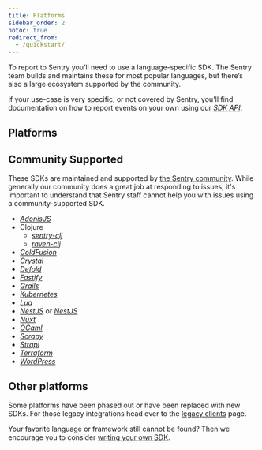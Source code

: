 ```yaml
---
title: Platforms
sidebar_order: 2
notoc: true
redirect_from:
  - /quickstart/
---
```



To report to Sentry you’ll need to use a language-specific SDK. The Sentry team builds and maintains these for most popular languages, but there’s also a large ecosystem supported by the community.

If your use-case is very specific, or not covered by Sentry, you'll find documentation on how to report events on your own using our [_SDK API_](https://develop.sentry.dev/sdk/overview/).

## Platforms

<PlatformGrid />

## Community Supported

These SDKs are maintained and supported by [the Sentry community](https://open.sentry.io/). While generally our community does a great job at responding to issues, it's important to understand that Sentry staff cannot help you with issues using a community-supported SDK.

- [_AdonisJS_](https://github.com/Perafan18/adonis-sentry)
- Clojure
  - [_sentry-clj_](https://github.com/getsentry/sentry-clj)
  - [_raven-clj_](https://github.com/sethtrain/raven-clj#alternatives)
- [_ColdFusion_](https://github.com/coldbox-modules/sentry)
- [_Crystal_](https://github.com/Sija/raven.cr)
- [_Defold_](https://github.com/indiesoftby/defold-sentinel)
- [_Fastify_](https://github.com/zentered/fastify-sentry)
- [_Grails_](https://github.com/agorapulse/grails-sentry)
- [_Kubernetes_](https://github.com/getsentry/sentry-kubernetes)
- [_Lua_](https://github.com/cloudflare/raven-lua)
- [_NestJS_](https://github.com/ntegral/nestjs-sentry) or [_NestJS_](https://github.com/mentos1386/nest-raven)
- [_Nuxt_](https://github.com/nuxt-community/sentry-module)
- [_OCaml_](https://github.com/brendanlong/sentry-ocaml)
- [_Scrapy_](https://github.com/llonchj/scrapy-sentry)
- [_Strapi_](https://github.com/strapi/strapi/tree/master/packages/plugins/sentry)
- [_Terraform_](https://github.com/jianyuan/terraform-provider-sentry)
- [_WordPress_](https://github.com/stayallive/wp-sentry)

## Other platforms

Some platforms have been phased out or have been replaced with new SDKs. For those legacy integrations head over to the [legacy clients](/clients/) page.

Your favorite language or framework still cannot be found? Then we encourage you to consider [writing your own SDK](https://develop.sentry.dev/sdk/philosophy/).

